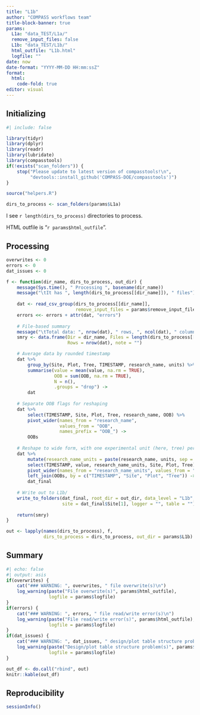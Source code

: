 ```yaml
---
title: "L1b"
author: "COMPASS workflows team"
title-block-banner: true
params:
  L1a: "data_TEST/L1a/"
  remove_input_files: false
  L1b: "data_TEST/L1b/"
  html_outfile: "L1b.html"
  logfile: ""
date: now
date-format: "YYYY-MM-DD HH:mm:ssZ"
format: 
  html:
    code-fold: true
editor: visual
---
```


## Initializing

```r
#| include: false

library(tidyr)
library(dplyr)
library(readr)
library(lubridate)
library(compasstools)
if(!exists("scan_folders")) {
    stop("Please update to latest version of compasstools!\n",
         "devtools::install_github('COMPASS-DOE/compasstools')")
}

source("helpers.R")

dirs_to_process <- scan_folders(params$L1a)
```

I see `r length(dirs_to_process)` directories to process.

HTML outfile is "`r params$html_outfile`".

## Processing

```r
overwrites <- 0
errors <- 0
dat_issues <- 0

f <- function(dir_name, dirs_to_process, out_dir) {
    message(Sys.time(), " Processing ", basename(dir_name))
    message("\tIt has ", length(dirs_to_process[[dir_name]]), " files")
    
    dat <- read_csv_group(dirs_to_process[[dir_name]],
                          remove_input_files = params$remove_input_files)
    errors <<- errors + attr(dat, "errors")
    
    # File-based summary
    message("\tTotal data: ", nrow(dat), " rows, ", ncol(dat), " columns")
    smry <- data.frame(Dir = dir_name, Files = length(dirs_to_process[[dir_name]]), 
                       Rows = nrow(dat), note = "")

    # Average data by rounded timestamp
    dat %>% 
        group_by(Site, Plot, Tree, TIMESTAMP, research_name, units) %>% 
        summarise(value = mean(value, na.rm = TRUE),
                  OOB = sum(OOB, na.rm = TRUE),
                  N = n(),
                  .groups = "drop") ->
        dat
    
    # Separate OOB flags for reshaping
    dat %>% 
        select(TIMESTAMP, Site, Plot, Tree, research_name, OOB) %>% 
        pivot_wider(names_from = "research_name", 
                    values_from = "OOB", 
                    names_prefix = "OOB_") ->
        OOBs
    
    # Reshape to wide form, with one experimental unit (here, tree) per row
    dat %>% 
        mutate(research_name_units = paste(research_name, units, sep = "_")) %>% 
        select(TIMESTAMP, value, research_name_units, Site, Plot, Tree) %>% 
        pivot_wider(names_from = "research_name_units", values_from = "value") %>% 
        left_join(OOBs, by = c("TIMESTAMP", "Site", "Plot", "Tree")) ->
        dat_final
    
    # Write out to L1b/
    write_to_folders(dat_final, root_dir = out_dir, data_level = "L1b",
                     site = dat_final$Site[1], logger = "", table = "")
    
    return(smry)
}

out <- lapply(names(dirs_to_process), f, 
              dirs_to_process = dirs_to_process, out_dir = params$L1b)
```

## Summary

```r
#| echo: false
#| output: asis
if(overwrites) {
    cat("### WARNING: ", overwrites, " file overwrite(s)\n")
    log_warning(paste("File overwrite(s)", params$html_outfile), 
                logfile = params$logfile)
}
if(errors) {
    cat("### WARNING: ", errors, " file read/write error(s)\n")
    log_warning(paste("File read/write error(s)", params$html_outfile), 
                logfile = params$logfile)
}
if(dat_issues) {
    cat("### WARNING: ", dat_issues, " design/plot table structure problem(s)\n")
    log_warning(paste("Design/plot table structure problem(s)", params$html_outfile), 
                logfile = params$logfile)
}
```

```r
out_df <- do.call("rbind", out)
knitr::kable(out_df)
```

## Reproducibility

```r
sessionInfo()
```

